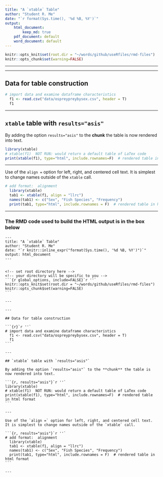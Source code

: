 ```yaml
---
title: "A `xtable` Table"
author: "Student R. Me"
date: "`r format(Sys.time(), '%d %B, %Y')`"
output: 
    html_document:
        keep_md: true
    pdf_document: default
    word_document: default
---
```


<!-- set root directory here --> 
<!-- your directory will be specific to you -->
```r
knitr::opts_knit$set(root.dir = "~/words/github/useRfiles/rmd-files")
knitr::opts_chunk$set(warning=FALSE)
```

---

---

## Data for table construction

```r
# import data and examine dataframe characteristics
  f1 <- read.csv("data/ospreypreybysex.csv", header = T)
  f1
```

---

## `xtable` table with `results="asis"`

By adding the option `results="asis"` to the **chunk** the table is now rendered into text.

```r
library(xtable)
# xtable(f1)  NOT RUN: would return a default table of LaTex code
print(xtable(f1), type="html", include.rownames=F)  # rendered table in html format
```

---

Use of the `align =` option for left, right, and centered cell text.  It is simplest to change names outside of the `xtable` call.

```r
# add format:  alignment
  library(xtable)
  tab1 <- xtable(f1, align = "llrc")
  names(tab1) <- c("Sex", "Fish Species", "Frequency")
  print(tab1, type="html", include.rownames = F)  # rendered table in html format
```

---

### The RMD code used to build the HTML output is in the box below

    ---
    title: "A `xtable` Table"
    author: "Student R. Me"
    date: "`r knitr::inline_expr("format(Sys.time(), '%d %B, %Y')")`"
    output: html_document
    ---
    
    
    <!-- set root directory here --> 
    <!-- your directory will be specific to you -->
    ```{r global_options, include=FALSE}`r ''`
    knitr::opts_knit$set(root.dir = "~/words/github/useRfiles/rmd-files")
    knitr::opts_chunk$set(warning=FALSE)
    ```
    
    ---
    
    ---
    
    ## Data for table construction
    
    ```{r}`r ''`
    # import data and examine dataframe characteristics
      f1 <- read.csv("data/ospreypreybysex.csv", header = T)
      f1
    ```
    
    ---
    
    ## `xtable` table with `results="asis"`
    
    By adding the option `results="asis"` to the **chunk** the table is now rendered into text.
    
    ```{r, results="asis"}`r ''`
    library(xtable)
    # xtable(f1)  NOT RUN: would return a default table of LaTex code
    print(xtable(f1), type="html", include.rownames=F)  # rendered table in html format
    ```
    
    ---
    
    Use of the `align =` option for left, right, and centered cell text.  It is simplest to change names outside of the `xtable` call.
    
    ```{r, results="asis"}`r ''`
    # add format:  alignment
      library(xtable)
      tab1 <- xtable(f1, align = "llrc")
      names(tab1) <- c("Sex", "Fish Species", "Frequency")
      print(tab1, type="html", include.rownames = F)  # rendered table in html format
    ```
    
    ---



